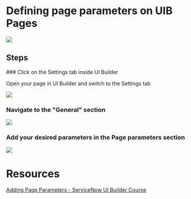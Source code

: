 
# Defining page parameters on UIB Pages

![](../../public/assets/20231121165717.gif)

## Steps

<Steps>
### Click on the Settings tab inside UI Builder

Open your page in UI Builder and switch to the Settings tab

![](../../public/assets/20231121165931.png)

### Navigate to the "General" section

![](../../public/assets/20231121170110.png)

### Add your desired parameters in the Page parameters section

![](../../public/assets/20231121170244.png)

</Steps>

# Resources

[Adding Page Parameters - ServiceNow UI Builder Course](https://developer.servicenow.com/dev.do#!/learn/courses/vancouver/app_store_learnv2_uibuilder_vancouver_ui_builder/app_store_learnv2_uibuilder_vancouver_create_pages_in_ui_builder/UCP_AddingPageParameters_vancouver)